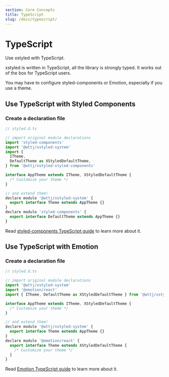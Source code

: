 ```yaml
---
section: Core Concepts
title: TypeScript
slug: /docs/typescript/
---
```


# TypeScript

Use xstyled with TypeScript.

<carbon-ad />

xstyled is written in TypeScript, all the library is strongly typed. It works out of the box for TypeScript users.

You may have to configure styled-components or Emotion, especially if you use a theme.

## Use TypeScript with Styled Components

### Create a declaration file

```js
// styled.d.ts

// import original module declarations
import 'styled-components'
import '@wttj/xstyled-system'
import {
  ITheme,
  DefaultTheme as XStyledDefaultTheme,
} from '@wttj/xstyled-styled-components'

interface AppTheme extends ITheme, XStyledDefaultTheme {
  /* Customize your theme */
}

// and extend them!
declare module '@wttj/xstyled-system' {
  export interface Theme extends AppTheme {}
}
declare module 'styled-components' {
  export interface DefaultTheme extends AppTheme {}
}
```

Read [styled-components TypeScript guide](https://styled-components.com/docs/api#typescript) to learn more about it.

## Use TypeScript with Emotion

### Create a declaration file

```js
// styled.d.ts

// import original module declarations
import '@wttj/xstyled-system'
import '@emotion/react'
import { ITheme, DefaultTheme as XStyledDefaultTheme } from '@wttj/xstyled-emotion'

interface AppTheme extends ITheme, XStyledDefaultTheme {
  /* Customize your theme */
}

// and extend them!
declare module '@wttj/xstyled-system' {
  export interface Theme extends AppTheme {}
}
declare module '@emotion/react' {
  export interface Theme extends XStyledDefaultTheme {
    /* Customize your theme */
  }
}
```

Read [Emotion TypeScript guide](https://emotion.sh/docs/typescript) to learn more about it.
